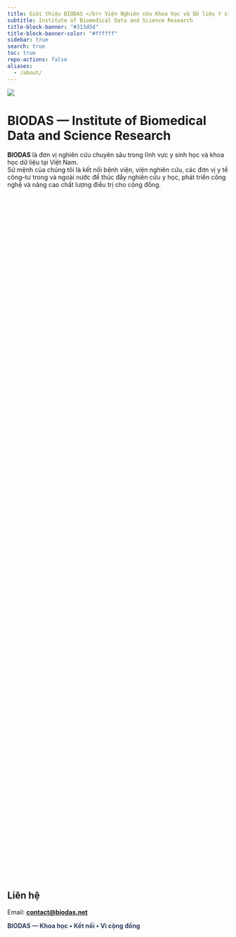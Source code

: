 ```yaml
---
title: Giới thiệu BIODAS </br> Viện Nghiên cứu Khoa học và Dữ liệu Y sinh
subtitle: Institute of Biomedical Data and Science Research
title-block-banner: "#313d5d"
title-block-banner-color: "#ffffff"
sidebar: true
search: true
toc: true
repo-actions: false
aliases: 
  - /about/
---
```


![](images/introduce.jpg){fig-align="center" class="img-cover"}



# BIODAS — Institute of Biomedical Data and Science Research

**BIODAS** là đơn vị nghiên cứu chuyên sâu trong lĩnh vực y sinh học và khoa học dữ liệu tại Việt Nam.  
Sứ mệnh của chúng tôi là kết nối bệnh viện, viện nghiên cứu, các đơn vị y tế công–tư trong và ngoài nước để thúc đẩy nghiên cứu y học, phát triển công nghệ và nâng cao chất lượng điều trị cho cộng đồng.


```{=html}
<style>
.section-introduce {
  display: flex;
  flex-wrap: wrap;
  justify-content: space-between;
  gap: 20px;
  margin: 40px auto;
  max-width: 1200px;
}

/* Box mặc định: PC/Laptop (5 box / 1 hàng) */
.section-introduce .service-box {
  flex: 1 1 calc(20% - 20px); /* 5 box chia đều */
  background: #f9f9f9;
  border-radius: 12px;
  padding: 20px;
  box-shadow: 0 4px 12px rgba(0,0,0,0.1);
  transition: transform 0.8s ease, box-shadow 0.3s ease, opacity 0.8s ease;
  position: relative;
  overflow: hidden;
  opacity: 0;                  
  transform: scale(0.9);
}

/* Tablet: 2 box / 1 hàng */
@media (max-width: 991px) {
  .section-introduce .service-box {
    flex: 1 1 calc(50% - 20px);
  }
}

/* Mobile: 1 box / 1 hàng */
@media (max-width: 768px) {
  .section-introduce .service-box {
    flex: 1 1 100%;
  }
}

/* Hiệu ứng fade-in xen kẽ */
.section-introduce .service-box.left {
  transform: translateX(-50px) scale(0.9);
}
.section-introduce .service-box.right {
  transform: translateX(50px) scale(0.9);
}

/* Khi hiện ra màn hình */
.section-introduce .service-box.visible {
  opacity: 1;
  transform: translateX(0) scale(1);
}

/* Thêm delay cho từng box */
.section-introduce .service-box.visible:nth-child(1) { transition-delay: 0.2s; }
.section-introduce .service-box.visible:nth-child(2) { transition-delay: 0.4s; }
.section-introduce .service-box.visible:nth-child(3) { transition-delay: 0.6s; }
.section-introduce .service-box.visible:nth-child(4) { transition-delay: 0.8s; }
.section-introduce .service-box.visible:nth-child(5) { transition-delay: 1s; }

/* Hover */
.section-introduce .service-box:hover {
  transform: scale(1.03) translateY(-6px);
  box-shadow: 0 8px 20px rgba(0,0,0,0.2), 0 0 12px rgba(49,61,93,0.3);
}

/* Title */
.section-introduce .service-box h2 {
  font-size: 20px;
  font-weight: bold;
  margin-bottom: 12px;
  text-align: center;
  background: linear-gradient(90deg, #313d5d, #4a5d9d);
  -webkit-background-clip: text;
  -webkit-text-fill-color: transparent;
}

/* Nội dung */
.section-introduce .service-box ul {
  list-style: disc;
  margin-left: 8px;
  line-height: 1.6;
}

.section-introduce .service-box li {
  margin-bottom: 8px;
  font-weight: normal;   
  opacity: 0;
  transform: translateY(5px);
  animation: fadeUp 0.6s ease forwards;
}

.section-introduce .service-box li:nth-child(1) { animation-delay: 0.2s; }
.section-introduce .service-box li:nth-child(2) { animation-delay: 0.4s; }
.section-introduce .service-box li:nth-child(3) { animation-delay: 0.6s; }
.section-introduce .service-box li:nth-child(4) { animation-delay: 0.8s; }

@keyframes fadeUp {
  from { opacity: 0; transform: translateY(10px); }
  to   { opacity: 1; transform: translateY(0); }
}

/* Highlight màu khác nhau cho từng box */
.section-introduce .service-box.tip { border-top: 6px solid #2a9d8f; }
.section-introduce .service-box.note { border-top: 6px solid #e76f51; }
.section-introduce .service-box.data { border-top: 6px solid #457b9d; }
.section-introduce .service-box.future { border-top: 6px solid #f4a261; }
.section-introduce .service-box.market { border-top: 6px solid #8e44ad; } /* tím */
</style>

<div class="section-introduce">
  <!-- Block 1 -->
  <div class="service-box tip left">
    <h2>Đào tạo & Nâng cao năng lực</h2>
    <ul>
      <li>Thu thập & phân tích dữ liệu y sinh: Excel, SPSS, R, trực quan hóa dữ liệu (data visualization).</li>
      <li>Phương pháp nghiên cứu lâm sàng: thiết kế nghiên cứu, quy trình nghiên cứu, viết bản thảo khoa học.</li>
      <li>Hội thảo/Webinar miễn phí về nghiên cứu y sinh & phân tích dữ liệu.</li>
      <li>Mentoring trực tiếp từ các chuyên gia trong nước và quốc tế.</li>
    </ul>
  </div>

  <!-- Block 2 -->
  <div class="service-box note right">
    <h2>Nghiên cứu khoa học</h2>
    <ul>
      <li>Hợp tác với bệnh viện, viện nghiên cứu, trường đại học trong các mảng: nghiên cứu lâm sàng, y tế công cộng, khảo sát cộng đồng.</li>
      <li>Thực hiện báo cáo nghiên cứu, công bố khoa học, và báo cáo nghiên cứu thị trường y tế.</li>
      <li>Đồng hành thu thập & xử lý dữ liệu thực địa, hỗ trợ tuyển chọn bệnh nhân theo kế hoạch nghiên cứu.</li>
    </ul>
  </div>

  <!-- Block 3 -->
  <div class="service-box data left">
    <h2>Ngân hàng y sinh & Dữ liệu y sinh</h2>
    <ul>
      <li>Xây dựng ngân hàng mẫu sinh học (biobank) gắn dữ liệu lâm sàng, bệnh học, thông tin lối sống và dữ liệu liên kết.</li>
      <li>Quy trình được phê duyệt bởi hội đồng đạo đức, tuân thủ tiêu chuẩn trong nước và quốc tế.</li>
    </ul>
  </div>

  <!-- Block 4 -->
  <div class="service-box future right">
    <h2>Định hướng phát triển</h2>
    <ul>
      <li>Khoa học • Kết nối • Vì cộng đồng</li>
      <li>Mở rộng hệ sinh thái học thuật – thực hành: kết hợp đào tạo, nghiên cứu và dữ liệu.</li>
      <li>Tăng cường hợp tác với các đơn vị công–tư trong và ngoài nước.</li>
      <li>Nâng cao năng lực nghiên cứu tại Việt Nam, góp phần khẳng định vị thế quốc gia trên bản đồ khoa học toàn cầu.</li>
    </ul>
  </div>

  <!-- Block 5 -->
  <div class="service-box market left">
    <h2>Nghiên cứu thị trường</h2>
    <ul>
      <li>Doanh nghiệp y tế và dược phẩm: đánh giá tiềm năng thị trường, xác định điểm mạnh, điểm yếu, khoảng trống, thách thức và cơ hội đầu tư.</li>
      <li>Bệnh viện và viện nghiên cứu: xây dựng kế hoạch phát triển dịch vụ và hợp tác nghiên cứu phù hợp với nhu cầu cộng đồng.</li>
      <li>Cơ quan quản lý: cung cấp bằng chứng khoa học phục vụ xây dựng chính sách và chiến lược y tế bền vững.</li>
    </ul>
  </div>
</div>

<script>
/* Script để add class "visible" khi scroll xuống */
document.addEventListener("DOMContentLoaded", function() {
  const boxes = document.querySelectorAll(".section-introduce .service-box");
  const revealOnScroll = () => {
    const triggerBottom = window.innerHeight * 0.9;
    boxes.forEach(box => {
      const boxTop = box.getBoundingClientRect().top;
      if (boxTop < triggerBottom) {
        box.classList.add("visible");
      }
    });
  };
  window.addEventListener("scroll", revealOnScroll);
  revealOnScroll(); // chạy ngay khi load
});
</script>

```
</br>



## Liên hệ
Email: **[contact@biodas.net](mailto:contact@biodas.net)**  



<span style="color:#313d5d; font-weight:bold;">
BIODAS — Khoa học • Kết nối • Vì cộng đồng
</span>